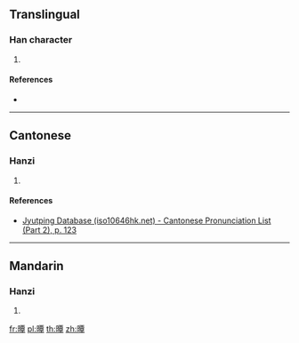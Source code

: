 {{character info/new}}
==Translingual==

===Han character===
{{Han char|rn=72|rad=日|as=12|sn=16|four=61046|canj=AMWJ|ids=⿰日覃}}

# {{defn|Han|sort=日12}}

====References====
* {{Han ref|kx=0500.251|dkj=14178|hdz=21535.130|uh=66CB|ud=26315|bh=E9B7|bd=59831}}

----

==Cantonese==

===Hanzi===
{{yue-hanzi|jyut=[[sam2]]|y=sam2}}

# {{defn|lang=yue|sort=日12}}

====References====
* [http://www.iso10646hk.net/jp/document/download.jsp Jyutping Database (iso10646hk.net) - Cantonese Pronunciation List (Part 2), p. 123]

----

==Mandarin==

===Hanzi===
{{cmn-hanzi|pin=[[shěn]] ([[shen3]])|wg=shen<sup>3</sup>}}

# {{defn|lang=cmn|sort=日12}}

[[fr:曋]]
[[pl:曋]]
[[th:曋]]
[[zh:曋]]